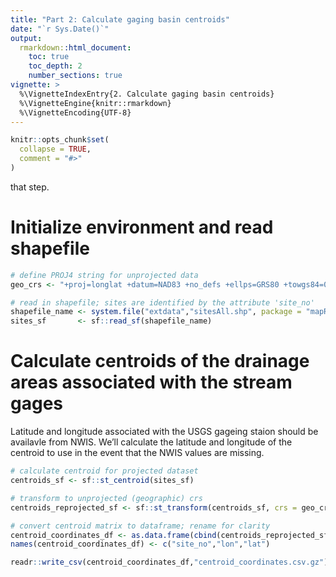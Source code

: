 ---
title: "Part 2: Calculate gaging basin centroids"
date: "`r Sys.Date()`"
output:
  rmarkdown::html_document:
    toc: true
    toc_depth: 2
    number_sections: true
vignette: >
  %\VignetteIndexEntry{2. Calculate gaging basin centroids}
  %\VignetteEngine{knitr::rmarkdown}
  %\VignetteEncoding{UTF-8}
---

```{r setup, include = FALSE}
knitr::opts_chunk$set(
  collapse = TRUE,
  comment = "#>"
)
```
 that step.

# Initialize environment and read shapefile


```{r read_in_shapefile}
# define PROJ4 string for unprojected data
geo_crs <- "+proj=longlat +datum=NAD83 +no_defs +ellps=GRS80 +towgs84=0,0,0"

# read in shapefile; sites are identified by the attribute 'site_no'
shapefile_name <- system.file("extdata","sitesAll.shp", package = "mapRandomForest")
sites_sf       <- sf::read_sf(shapefile_name)
```

# Calculate centroids of the drainage areas associated with the stream gages

Latitude and longitude associated with the USGS gageing staion should be availavle from NWIS. We'll calculate the latitude and longitude of the centroid to use in the event that the NWIS values are missing.

```{r}
# calculate centroid for projected dataset
centroids_sf <- sf::st_centroid(sites_sf)

# transform to unprojected (geographic) crs
centroids_reprojected_sf <- sf::st_transform(centroids_sf, crs = geo_crs)

# convert centroid matrix to dataframe; rename for clarity
centroid_coordinates_df <- as.data.frame(cbind(centroids_reprojected_sf$site_no, sf::st_coordinates(centroids_reprojected_sf)))
names(centroid_coordinates_df) <- c("site_no","lon","lat")

readr::write_csv(centroid_coordinates_df,"centroid_coordinates.csv.gz")

```
